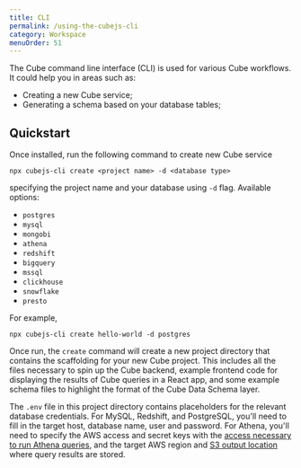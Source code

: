 ```yaml
---
title: CLI
permalink: /using-the-cubejs-cli
category: Workspace
menuOrder: 51
---
```


The Cube command line interface (CLI) is used for various Cube workflows. It
could help you in areas such as:

- Creating a new Cube service;
- Generating a schema based on your database tables;

## Quickstart

Once installed, run the following command to create new Cube service

```bash{promptUser: user}
npx cubejs-cli create <project name> -d <database type>
```

specifying the project name and your database using `-d` flag. Available
options:

- `postgres`
- `mysql`
- `mongobi`
- `athena`
- `redshift`
- `bigquery`
- `mssql`
- `clickhouse`
- `snowflake`
- `presto`

For example,

```bash{promptUser: user}
npx cubejs-cli create hello-world -d postgres
```

Once run, the `create` command will create a new project directory that contains
the scaffolding for your new Cube project. This includes all the files necessary
to spin up the Cube backend, example frontend code for displaying the results of
Cube queries in a React app, and some example schema files to highlight the
format of the Cube Data Schema layer.

The `.env` file in this project directory contains placeholders for the relevant
database credentials. For MySQL, Redshift, and PostgreSQL, you'll need to fill
in the target host, database name, user and password. For Athena, you'll need to
specify the AWS access and secret keys with the [access necessary to run Athena
queries][link-athena-access], and the target AWS region and [S3 output
location][link-athena-output] where query results are stored.

[link-athena-access]: https://docs.aws.amazon.com/athena/latest/ug/access.html
[link-athena-output]: https://docs.aws.amazon.com/athena/latest/ug/querying.html
